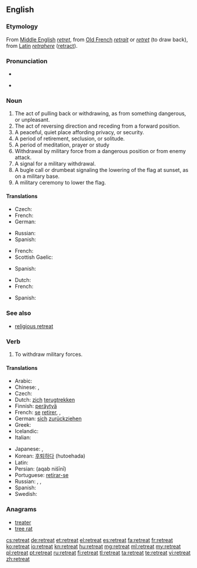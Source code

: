==English==

===Etymology===
From [[Middle English]] ''[[retret]]'', from [[Old French]] ''[[retrait]]'' or ''[[retret]]'' (to draw back), from [[Latin]] ''[[retrahere]]'' ([[retract]]).

===Pronunciation===
* {{audio|en-us-retreat.ogg|Audio (US)}}

* {{rhymes|iːt}}

===Noun===
{{en-noun}}

# The act of pulling back or withdrawing, as from something dangerous, or unpleasant.
# The act of reversing direction and receding from a forward position.
# A peaceful, quiet place affording privacy, or security.
# A period of retirement, seclusion, or solitude.
# A period of meditation, prayer or study
# Withdrawal by military force from a dangerous position or from enemy attack.
# A signal for a military withdrawal.
# A bugle call or drumbeat signaling the lowering of the flag at sunset, as on a military base.
# A military ceremony to lower the flag.

====Translations====
{{trans-top|act of pulling back or withdrawing}}
* Czech: {{t-|cs|ústup|m}}
* French: {{t|fr|retraite|f}}
* German: {{t|de|Rückzug}}
{{trans-mid}}
* Russian: {{t|ru|отступление|n|tr=otstuplénije}}
* Spanish: {{t|es|retirarse}}
{{trans-bottom}}

{{trans-top|quiet place affording privacy}}
* French: {{t|fr|retraite|f}}
* Scottish Gaelic: {{t|gd|cuilidh|f}}
{{trans-mid}}
* Spanish: {{t|es|retiro|m}}
{{trans-bottom}}

{{trans-top|period of meditation, prayer, or study}}
* Dutch: {{t+|nl|retraite|c}}
* French: {{t|fr|retraite|f}}
{{trans-mid}}
* Spanish: {{t-|es|retiro}}
{{trans-bottom}}

===See also===
* [[religious retreat]]

===Verb===
{{en-verb}}

# To withdraw military forces.

====Translations====
{{trans-top|To withdraw military forces}}
* Arabic: {{t|ar|تراجع|tr=taraaja3a}}
* Chinese: {{zh-tsp|後退|后退|hòutuì}}, {{zh-tsp|退卻|退却|tuìquè}}
* Czech: {{t-|cs|ustoupit}}
* Dutch: [[zich]] [[terugtrekken]]
* Finnish: [[peräytyä]]
* French: [[se#French|se]] [[retirer]], {{t|fr|battre en retraite}}, {{t|fr|se replier}}
* German: [[sich]] [[zurückziehen]]
* Greek: {{t|el|αποτραβιέμαι|tr=apotraviémai}}
* Icelandic: {{t|is|hörfa}}
* Italian: {{t+|it|ritirarsi}}
{{trans-mid}}
* Japanese: {{t|ja|退却する|tr=taikyaku-suru}}, {{t|ja|後退する|tr=kōtai-suru}}
* Korean: [[후퇴하다]] (hutoehada)
* Latin: {{t-|la|pedem referre}}
* Persian: {{fa-Arab|[[عقب نشینی]]}} (aqab nišīnī)
* Portuguese: [[retirar-se]]
* Russian: {{t|ru|отступать|tr=otstupát'}} {{impf}},  {{t|ru|отступить|tr=otstupít'}} {{pf.}}, {{t|ru|ретироваться|tr=retirovát'sja}} {{impf}}
* Spanish: {{t-|es|retirarse}}
* Swedish: {{t+|sv|retirera}}
{{trans-bottom}}

===Anagrams===
* [[treater#English|treater]]
* [[tree rat#English|tree rat]]

[[cs:retreat]]
[[de:retreat]]
[[et:retreat]]
[[el:retreat]]
[[es:retreat]]
[[fa:retreat]]
[[fr:retreat]]
[[ko:retreat]]
[[io:retreat]]
[[kn:retreat]]
[[hu:retreat]]
[[mg:retreat]]
[[ml:retreat]]
[[my:retreat]]
[[pl:retreat]]
[[pt:retreat]]
[[ru:retreat]]
[[fi:retreat]]
[[tl:retreat]]
[[ta:retreat]]
[[te:retreat]]
[[vi:retreat]]
[[zh:retreat]]